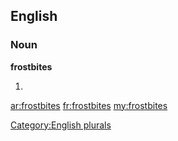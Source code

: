 ==English==

===Noun===
'''frostbites'''

# {{plural of|[[frostbite]]}}

[[Category:English plurals]]

[[ar:frostbites]]
[[fr:frostbites]]
[[my:frostbites]]
